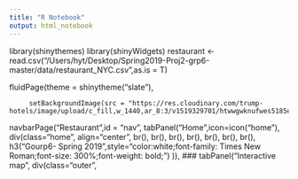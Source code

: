 ```yaml
---
title: "R Notebook"
output: html_notebook
---
```



library(shinythemes)
library(shinyWidgets)
restaurant <- read.csv("/Users/hyt/Desktop/Spring2019-Proj2-grp6-master/data/restaurant_NYC.csv",as.is = T)


fluidPage(theme = shinytheme("slate"),
          
         setBackgroundImage(src = "https://res.cloudinary.com/trump-hotels/image/upload/c_fill,w_1440,ar_8:3/v1519329701/htwwgwknufwes5185ebe.jpg"),
navbarPage("Restaurant",id = "nav",
           tabPanel("Home",icon=icon("home"),
                    div(class="home",
                        align="center",
                        br(),
                        br(),
                        br(),
                        br(),
                        br(),
                        br(),
                        br(),
                        h3("Gourp6- Spring 2019",style="color:white;font-family: Times New Roman;font-size: 300%;font-weight: bold;")
               )),
### tabPanel("Interactive map",
    div(class="outer",
